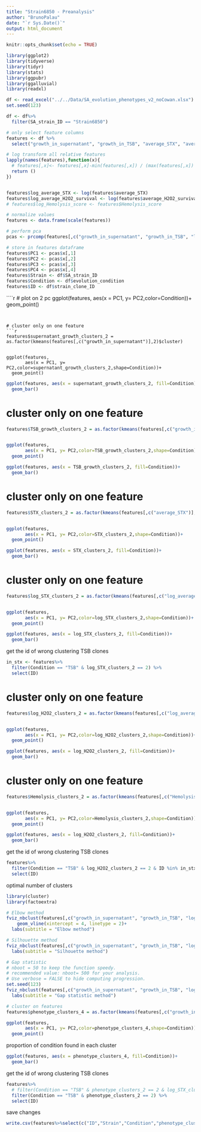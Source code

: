 ```yaml
---
title: "Strain6850 - Preanalysis"
author: "BrunoPalau"
date: "`r Sys.Date()`"
output: html_document
---
```


```r
knitr::opts_chunk$set(echo = TRUE)
```

```r
library(ggplot2)
library(tidyverse)
library(tidyr)
library(stats)
library(ggpubr)
library(ggalluvial)
library(readxl)
```

```r
df <- read_excel("../../Data/SA_evolution_phenotypes_v2_noCowan.xlsx")
set.seed(123)
```

```r
df <- df%>%
  filter(SA_strain_ID == "Strain6850")

# only select feature columns
features <- df %>%
  select("growth_in_supernatant", "growth_in_TSB", "average_STX", "average_H2O2_survival","Hemolysis_score")

# log transform all relative features
lapply(names(features),function(x){
  # features[,x]<- features[,x]-min(features[,x]) / (max(features[,x]) - min(features[,x]))
  return ()
})


features$log_average_STX <- log(features$average_STX)
features$log_average_H2O2_survival <- log(features$average_H2O2_survival)
# features$log_Hemolysis_score <- features$Hemolysis_score

# normalize values
features <- data.frame(scale(features))

# perform pca
pcas <- prcomp(features[,c("growth_in_supernatant", "growth_in_TSB", "log_average_STX", "log_average_H2O2_survival","Hemolysis_score")])

# store in features dataframe
features$PC1 <- pcas$x[,1]
features$PC2 <- pcas$x[,2]
features$PC3 <- pcas$x[,3]
features$PC4 <- pcas$x[,4]
features$Strain <- df$SA_strain_ID
features$Condition <- df$evolution_condition
features$ID <- df$strain_clone_ID
```



````r
# plot on 2 pc
ggplot(features,
       aes(x = PC1, y= PC2,color=Condition))+
  geom_point()

```


# cluster only on one feature
```r
features$supernatant_growth_clusters_2 = as.factor(kmeans(features[,c("growth_in_supernatant")],2)$cluster)


ggplot(features,
       aes(x = PC1, y= PC2,color=supernatant_growth_clusters_2,shape=Condition))+
  geom_point()

```
```r
ggplot(features, aes(x = supernatant_growth_clusters_2, fill=Condition))+
  geom_bar()
```
# cluster only on one feature
```r
features$TSB_growth_clusters_2 = as.factor(kmeans(features[,c("growth_in_TSB")],2)$cluster)


ggplot(features,
       aes(x = PC1, y= PC2,color=TSB_growth_clusters_2,shape=Condition))+
  geom_point()

```
```r
ggplot(features, aes(x = TSB_growth_clusters_2, fill=Condition))+
  geom_bar()
```
# cluster only on one feature
```r
features$STX_clusters_2 = as.factor(kmeans(features[,c("average_STX")],2)$cluster)


ggplot(features,
       aes(x = PC1, y= PC2,color=STX_clusters_2,shape=Condition))+
  geom_point()

```

```r
ggplot(features, aes(x = STX_clusters_2, fill=Condition))+
  geom_bar()
```


# cluster only on one feature
```r
features$log_STX_clusters_2 = as.factor(kmeans(features[,c("log_average_STX")],2)$cluster)


ggplot(features,
       aes(x = PC1, y= PC2,color=log_STX_clusters_2,shape=Condition))+
  geom_point()

```

```r
ggplot(features, aes(x = log_STX_clusters_2, fill=Condition))+
  geom_bar()
```

get the id of wrong clustering TSB clones
```r
in_stx <- features%>%
  filter(Condition == "TSB" & log_STX_clusters_2 == 2) %>%
  select(ID)
```


# cluster only on one feature
```r
features$log_H2O2_clusters_2 = as.factor(kmeans(features[,c("log_average_H2O2_survival")],2)$cluster)


ggplot(features,
       aes(x = PC1, y= PC2,color=log_H2O2_clusters_2,shape=Condition))+
  geom_point()

```

```r
ggplot(features, aes(x = log_H2O2_clusters_2, fill=Condition))+
  geom_bar()
```

# cluster only on one feature
```r
features$Hemolysis_clusters_2 = as.factor(kmeans(features[,c("Hemolysis_score")],2)$cluster)


ggplot(features,
       aes(x = PC1, y= PC2,color=Hemolysis_clusters_2,shape=Condition))+
  geom_point()

```

```r
ggplot(features, aes(x = log_H2O2_clusters_2, fill=Condition))+
  geom_bar()
```
get the id of wrong clustering TSB clones
```r
features%>%
  filter(Condition == "TSB" & log_H2O2_clusters_2 == 2 & ID %in% in_stx$ID) %>%
  select(ID)
```

optimal number of clusters
```r
library(cluster)
library(factoextra)

# Elbow method
fviz_nbclust(features[,c("growth_in_supernatant", "growth_in_TSB", "log_average_STX", "log_average_H2O2_survival","Hemolysis_score")], kmeans, method = "wss") +
    geom_vline(xintercept = 4, linetype = 2)+
  labs(subtitle = "Elbow method")

# Silhouette method
fviz_nbclust(features[,c("growth_in_supernatant", "growth_in_TSB", "log_average_STX", "log_average_H2O2_survival","Hemolysis_score")], kmeans, method = "silhouette")+
  labs(subtitle = "Silhouette method")

# Gap statistic
# nboot = 50 to keep the function speedy. 
# recommended value: nboot= 500 for your analysis.
# Use verbose = FALSE to hide computing progression.
set.seed(123)
fviz_nbclust(features[,c("growth_in_supernatant", "growth_in_TSB", "log_average_STX", "log_average_H2O2_survival","Hemolysis_score")], kmeans, nstart = 25,  method = "gap_stat", nboot = 50)+
  labs(subtitle = "Gap statistic method")
```

```r
# cluster on features
features$phenotype_clusters_4 = as.factor(kmeans(features[,c("growth_in_supernatant", "growth_in_TSB", "log_average_STX", "log_average_H2O2_survival","Hemolysis_score")],4)$cluster)
```

```r
ggplot(features,
       aes(x = PC1, y= PC2,color=phenotype_clusters_4,shape=Condition))+
  geom_point()

```

proportion of condition found in each cluster
```r
ggplot(features, aes(x = phenotype_clusters_4, fill=Condition))+
  geom_bar()
```
get the id of wrong clustering TSB clones
```r
features%>%
  # filter(Condition == "TSB" & phenotype_clusters_2 == 2 & log_STX_clusters_2 == 1 & log_H2O2_clusters_2 == 1) %>%
  filter(Condition == "TSB" & phenotype_clusters_2 == 2) %>%
  select(ID)
```



save changes
```r
write.csv(features%>%select(c("ID","Strain","Condition","phenotype_clusters_2")),"../../Data/cluster_results.csv")
```

